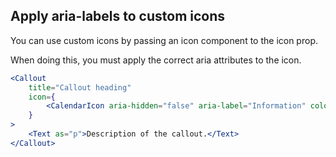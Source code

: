 ## Apply aria-labels to custom icons

You can use custom icons by passing an icon component to the icon prop.

When doing this, you must apply the correct aria attributes to the icon.

```jsx
<Callout
	title="Callout heading"
	icon={
		<CalendarIcon aria-hidden="false" aria-label="Information" color="border" />
	}
>
	<Text as="p">Description of the callout.</Text>
</Callout>
```
